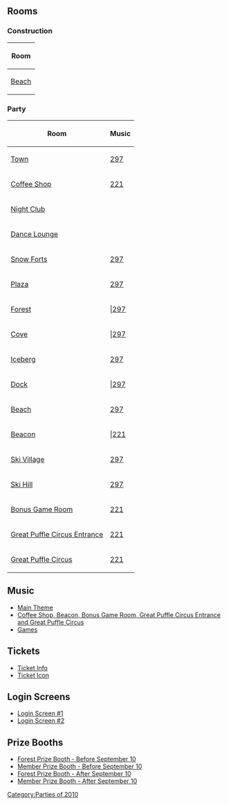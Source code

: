 {{CPW|The Fair 2010|Festa Setembrina 2010}}

==Rooms==
===Construction===
<center>
{|class="wikitable" border="1"
!Room
|-
|[[Media:RoomsBeach-PreFair2010.swf|Beach]]
|}
</center>

===Party===
<center>
{|class="wikitable" border="1"
!Room!!Music
|-
|[[Media:RoomsTown-TheFair2010.swf|Town]]||[[Media:Music297.swf|297]]
|-
|[[Media:RoomsCoffee-Fair2010.swf|Coffee Shop]]||[[Media:Music221.swf|221]]
|-
|[[Media:RoomsDance-Fair2010.swf|Night Club]]||
|-
|[[Media:RoomsLounge-Fair2009.swf|Dance Lounge]]||
|-
|[[Media:RoomsForts-Fair2010.swf|Snow Forts]]||[[Media:Music297.swf|297]]
|-
|[[Media:RoomsPlaza-Fair2010.swf|Plaza]]||[[Media:Music297.swf|297]]
|-
|[[Media:RoomsForest-Fair2010.swf|Forest]]|||[[Media:Music297.swf|297]]
|-
|[[Media:RoomsCove-Fair2010.swf|Cove]]|||[[Media:Music297.swf|297]]
|-
|[[Media:RoomsBerg-Fair2010.swf|Iceberg]]||[[Media:Music297.swf|297]]
|-
|[[Media:RoomsDock-Fair2010.swf|Dock]]|||[[Media:Music297.swf|297]]
|-
|[[Media:RoomsBeach-Fair2010.swf|Beach]]||[[Media:Music297.swf|297]]
|-
|[[Media:RoomsBeacon-Fair2010.swf|Beacon]]|||[[Media:Music221.swf|221]]
|-
|[[Media:RoomsVillage-Fair2010.swf|Ski Village]]||[[Media:Music297.swf|297]]
|-
|[[Media:RoomsMtn-Fair2010.swf|Ski Hill]]||[[Media:Music297.swf|297]]
|-
|[[Media:RoomsParty-Fair2010.swf|Bonus Game Room]]||[[Media:Music221.swf|221]]
|-
|[[Media:RoomsParty2-Fair2010.swf|Great Puffle Circus Entrance]]||[[Media:Music221.swf|221]]
|-
|[[Media:RoomsParty3-Fair2010.swf|Great Puffle Circus]]||[[Media:Music221.swf|221]]
|}
</center>

==Music==
*[[Media:Music297.swf|Main Theme]]
*[[Media:Music221.swf|Coffee Shop, Beacon, Bonus Game Room, Great Puffle Circus Entrance and Great Puffle Circus]]
*[[Media:Music222.swf|Games]]

==Tickets==
*[http://archives.clubpenguinwiki.info/swf.cpcheats.info/rooms/2010/the_fair_september/tickets.swf Ticket Info]
*[http://archives.clubpenguinwiki.info/swf.cpcheats.info/rooms/2010/the_fair_september/ticket_icon.swf Ticket Icon]

==Login Screens==
*[[Media:LoginFairParty2010.swf|Login Screen #1]]
*[[Media:StartscreenFairMember10.swf|Login Screen #2]]

==Prize Booths==
*[[Media:TheFair2010PrizeBooth.swf|Forest Prize Booth - Before September 10]]
*[[Media:TheFair2010PrizeBoothMember.swf|Member Prize Booth - Before September 10]]
*[[Media:TheFair2010PrizeBooth2.swf|Forest Prize Booth - After September 10]]
*[[Media:TheFair2010PrizeBoothMember2.swf|Member Prize Booth - After September 10]]


{{Parties}}

[[Category:Parties of 2010]]
